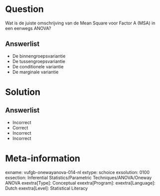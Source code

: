 Question
========
  
Wat is de juiste omschrijving van de Mean Square voor Factor A (MSA) in een eenwegs ANOVA?
  
Answerlist
----------
* De binnengroepsvariantie
* De tussengroepsvariantie
* De conditionele variantie
* De marginale variantie

Solution
========

Answerlist
----------
* Incorrect
* Correct
* Incorrect
* Incorrect

Meta-information
================
exname: vufgb-onewayanova-014-nl
extype: schoice
exsolution: 0100
exsection: Inferential Statistics/Parametric Techniques/ANOVA/Oneway ANOVA
exextra[Type]: Conceptual
exextra[Program]: 
exextra[Language]: Dutch
exextra[Level]: Statistical Literacy

